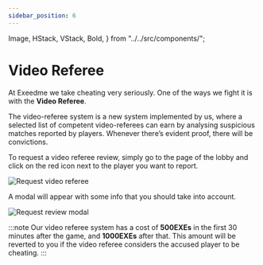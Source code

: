 ```yaml
---
sidebar_position: 6
---
```


  Image,
  HStack,
  VStack,
  Bold,
} from "../../src/components/";

# Video Referee

At Exeedme we take cheating very seriously. One of the ways we fight it is with the **Video Referee**.

The video-referee system is a new system implemented by us, where a selected list of competent video-referees can earn by analysing suspicious matches reported by players. Whenever there’s evident proof, there will be convictions.

To request a video referee review, simply go to the page of the lobby and click on the red icon next to the player you want to report.

<Image
  src="/img/platform/request_video_referee.png"
  alt="Request video referee"
  maxWidth="500px"
  alignSelf="center"
  marginBottom="16px"
/>

A modal will appear with some info that you should take into account.

<Image
  src="/img/platform/video_referee.png"
  alt="Request review modal"
  maxWidth="500px"
  alignSelf="center"
  marginBottom="16px"
/>

:::note
Our video referee system has a cost of **500EXEs** in the first 30 minutes
after the game, and **1000EXEs** after that. This amount will be reverted
to you if the video referee considers the accused player to be cheating.
:::

